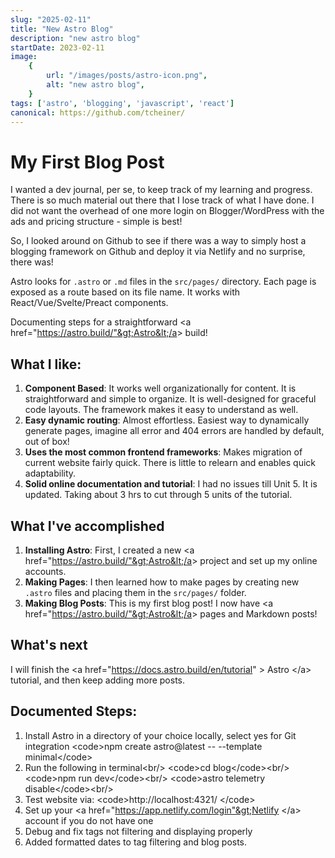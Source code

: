 ```yaml
---
slug: "2025-02-11"
title: "New Astro Blog"
description: "new astro blog"
startDate: 2023-02-11
image:
    {
        url: "/images/posts/astro-icon.png",
        alt: "new astro blog",
    }
tags: ['astro', 'blogging', 'javascript', 'react']
canonical: https://github.com/tcheiner/
---
```

# My First Blog Post

I wanted a dev journal, per se, to keep track of my learning and progress.  There is so much material out there that I lose track of what I have done.  I did not want the overhead of one more login on Blogger/WordPress with the ads and pricing structure - simple is best!  

So, I looked around on Github to see if there was a way to simply host a blogging framework on Github and deploy it via Netlify and no surprise, there was!

Astro looks for `.astro` or `.md` files in the `src/pages/` directory. Each page is exposed as a route based on its file name.  It works with React/Vue/Svelte/Preact components.

Documenting steps for a straightforward &lt;a href="https://astro.build/"&gt;Astro&lt;/a&gt; build! 

## What I like:
1. **Component Based**: It works well organizationally for content.  It is straightforward and simple to organize.  It is well-designed for graceful code layouts.  The framework makes it easy to understand as well.
2. **Easy dynamic routing**: Almost effortless.  Easiest way to dynamically generate pages, imagine all error and 404 errors are handled by default, out of box!
3. **Uses the most common frontend frameworks**: Makes migration of current website fairly quick.  There is little to relearn and enables quick adaptability.
4. **Solid online documentation and tutorial**: I had no issues till Unit 5.  It is updated. Taking about 3 hrs to cut through 5 units of the tutorial.

## What I've accomplished
1. **Installing Astro**: First, I created a new &lt;a href="https://astro.build/"&gt;Astro&lt;/a&gt;  project and set up my online accounts.
2. **Making Pages**: I then learned how to make pages by creating new `.astro` files and placing them in the `src/pages/` folder.
3. **Making Blog Posts**: This is my first blog post! I now have &lt;a href="https://astro.build/"&gt;Astro&lt;/a&gt;  pages and Markdown posts!

## What's next
I will finish the &lt;a href="https://docs.astro.build/en/tutorial" &gt; Astro &lt;/a&gt; tutorial, and then keep adding more posts.

## Documented Steps:
1. Install Astro in a directory of your choice locally, select yes for Git integration
	&lt;code&gt;npm create astro@latest -- --template minimal&lt;/code&gt;
2. Run the following in terminal&lt;br/&gt;
    &lt;code&gt;cd blog&lt;/code&gt;&lt;br/&gt;
    &lt;code&gt;npm run dev&lt;/code&gt;&lt;br/&gt;
    &lt;code&gt;astro telemetry disable&lt;/code&gt;&lt;br/&gt;
3. Test website via:  &lt;code&gt;http://localhost:4321/ &lt;/code&gt;
4. Set up your &lt;a href="https://app.netlify.com/login"&gt;Netlify &lt;/a&gt; account if you do not have one
5. Debug and fix tags not filtering and displaying properly
6. Added formatted dates to tag filtering and blog posts.
